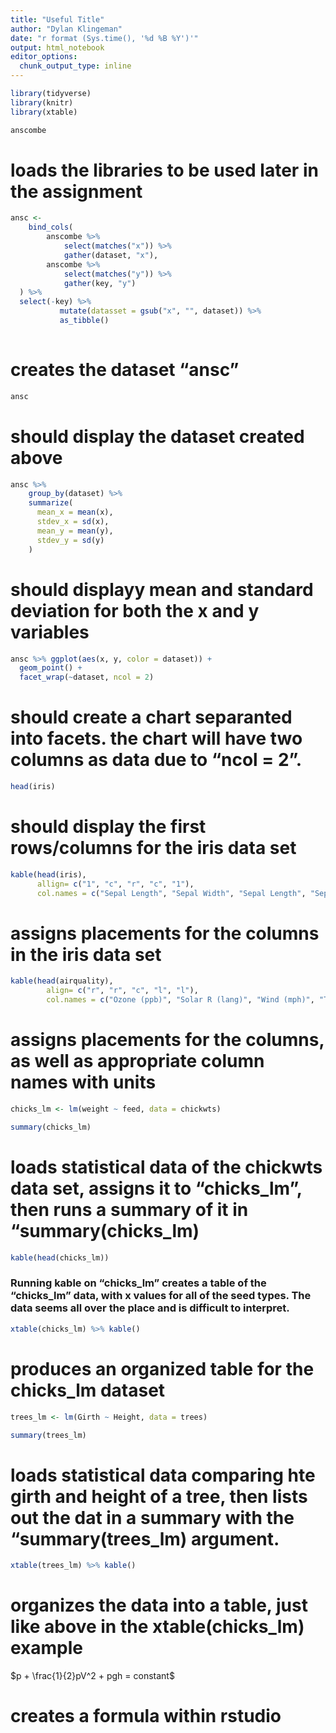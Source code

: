 ```yaml
---
title: "Useful Title"
author: "Dylan Klingeman"
date: "r format (Sys.time(), '%d %B %Y')'"
output: html_notebook
editor_options: 
  chunk_output_type: inline
---
```



```r
library(tidyverse)
library(knitr)
library(xtable)
```
```r
anscombe
```

# loads the libraries to be used later in the assignment

```r
ansc <- 
    bind_cols(
        anscombe %>%
            select(matches("x")) %>%
            gather(dataset, "x"), 
        anscombe %>%
            select(matches("y")) %>%
            gather(key, "y")
  ) %>%
  select(-key) %>%
           mutate(datasset = gsub("x", "", dataset)) %>%
           as_tibble()
    
```

# creates the dataset "ansc" 

```r
ansc
```

# should display the dataset created above

```r
ansc %>%
    group_by(dataset) %>%
    summarize(
      mean_x = mean(x), 
      stdev_x = sd(x), 
      mean_y = mean(y), 
      stdev_y = sd(y)
    )
```

# should displayy mean and standard deviation for both the x and y variables

```r
ansc %>% ggplot(aes(x, y, color = dataset)) + 
  geom_point() + 
  facet_wrap(~dataset, ncol = 2)
```

# should create a chart separanted into facets. the chart will have two columns as data due to "ncol = 2". 

```r
head(iris)
```

# should display the first rows/columns for the iris data set

```r
kable(head(iris), 
      allign= c("1", "c", "r", "c", "1"), 
      col.names = c("Sepal Length", "Sepal Width", "Sepal Length", "Sepal Width", "Species"))
```

# assigns placements for the columns in the iris data set


```r
kable(head(airquality), 
        align= c("r", "r", "c", "l", "l"), 
        col.names = c("Ozone (ppb)", "Solar R (lang)", "Wind (mph)", "Temp (F)", "Month", "Day"))
```

# assigns placements for the columns, as well as appropriate column names with units

```r
chicks_lm <- lm(weight ~ feed, data = chickwts)

summary(chicks_lm)
```

# loads statistical data of the chickwts data set, assigns it to "chicks_lm", then runs a summary of it in "summary(chicks_lm)

```r
kable(head(chicks_lm))

```

### Running kable on "chicks_lm" creates a table of the "chicks_lm" data, with x values for all of the seed types. The data seems all over the place and is difficult to interpret. 

```r
xtable(chicks_lm) %>% kable()
```

# produces an organized table for the chicks_lm dataset

```r
trees_lm <- lm(Girth ~ Height, data = trees)

summary(trees_lm)
```

# loads statistical data comparing hte girth and height of a tree, then lists out the dat in a summary with the "summary(trees_lm) argument. 

```r

xtable(trees_lm) %>% kable()
```

# organizes the data into a table, just like above in the xtable(chicks_lm) example

$p + \frac{1}{2}pV^2 + pgh = constant$ 

# creates a formula within rstudio 